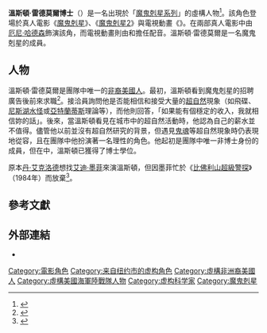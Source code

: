 {{noteTA
|G1=Movie
}}
{{Infobox character
| name = 溫斯頓·雷德莫爾<br>{{lang|en|Winston Zeddemore}}
| image = [[File:Winston_Zeddemore.jpg|250px]]
| caption = 由[[厄尼·哈德森|厄尼·哈德森]]飾演的溫斯頓·雷德莫爾
| first = 《[[魔鬼剋星|魔鬼剋星]]》（1984）
| last = 
| creator = [[丹·艾克洛德|丹·艾克洛德]]<br>[[哈洛·雷米斯|哈洛·雷米斯]]
| portrayer = [[厄尼·哈德森|厄尼·哈德森]]<ref name="IGN-PS3-Review">{{cite web |last=Miller |first=Greg |url=http://ps3.ign.com/articles/992/992635p1.html |title=IGN: Ghostbusters: The Video Game Review |publisher=IGN |date= |accessdate=2010-08-15 |archive-date=2012-08-02 |archive-url=https://www.webcitation.org/69bjVSNZl?url=http://ps3.ign.com/articles/992/992635p1.html |dead-url=no }}</ref>
| voice = 厄尼·哈德森<br><small>（《{{link-en|魔鬼剋星 (2009年遊戲)|Ghostbusters: The Video Game|魔鬼剋星}}》）</small><br>{{link-en|阿塞尼奧·霍爾|Arsenio Hall}}<br><small>（《{{link-en|魔鬼剋星 (電視動畫)|The Real Ghostbusters|魔鬼剋星}}》，1986-1988）</small><br>{{link-en|巴斯特·瓊斯|Buster Jones}}<br><small>（《{{link-en|魔鬼剋星 (電視動畫)|The Real Ghostbusters|魔鬼剋星}}》，1988-1991）</small><br><small>（《{{link-en|捉鬼特攻隊|Extreme Ghostbusters}}》，特別邀請）</small>
| lbl1 = 創作
| data1 = [[約翰·貝魯西|約翰·貝魯西]]
| nickname = 
| alias = 
| species = 人類
| gender = 男性
| occupation = [[埃及学|埃及学者]]<br>[[魔鬼剋星系列|魔鬼剋星]]
| title = 
| family = 愛德華·「大愛德」·雷德莫爾（{{lang|en|Edward "Big Ed" Zeddemore}}，父親）
| spouse = 
| children =
| religion = [[基督教|基督教]]
| relatives = 
| nationality = 美國
}}
'''溫斯頓·雷德莫爾博士'''（{{lang-en|Dr. Winston Zeddemore}}）是一名出現於「[[魔鬼剋星系列|魔鬼剋星系列]]」的虛構人物<ref name="autogenerated1">{{cite web |last=Hudson |first=Ernie |url=http://www.ew.com/article/2014/11/05/ghostbusters-ernie-hudson |title=The painful what-if that haunts 'Ghostbuster' Ernie Hudson |website=EW.com |date=2015-01-28 |accessdate=2016-03-05 |archive-date=2019-06-24 |archive-url=https://web.archive.org/web/20190624225810/https://ew.com/article/2014/11/05/ghostbusters-ernie-hudson/ |dead-url=no }}</ref>。該角色登場於真人電影《[[魔鬼剋星|魔鬼剋星]]》、《[[魔鬼剋星2|魔鬼剋星2]]》與電視動畫《{{link-en|魔鬼剋星 (電視動畫)|The Real Ghostbusters|魔鬼剋星}}》。在兩部真人電影中由[[厄尼·哈德森|厄尼·哈德森]]飾演該角，而電視動畫則由{{link-en|阿塞尼奧·霍爾|Arsenio Hall}}和{{link-en|巴斯特·瓊斯|Buster Jones}}擔任配音。溫斯頓·雷德莫爾是一名魔鬼剋星的成員。

== 人物 ==
溫斯頓·雷德莫爾是團隊中唯一的[[非裔美國人|非裔美國人]]。最初，溫斯頓看到魔鬼剋星的招聘廣告後前來求職<ref>{{cite web |url=http://www.theguardian.com/film/2014/oct/16/ernie-hudson-ghostbusters-winston |title=Ernie Hudson on being the squeezed Ghostbuster: ‘If I blame racism there’s nothing I can learn from it’ | Film |publisher=The Guardian |date=2014-03-13 |accessdate=2016-03-31 |archive-date=2021-01-21 |archive-url=https://web.archive.org/web/20210121130820/https://www.theguardian.com/film/2014/oct/16/ernie-hudson-ghostbusters-winston |dead-url=no }}</ref>。接洽員{{link-en|珍妮·莫爾尼茲|Janine Melnitz}}詢問他是否能相信和接受大量的[[超自然|超自然]]現象（如飛碟、[[尼斯湖水怪|尼斯湖水怪]]或[[亞特蘭蒂斯|亞特蘭蒂斯]]理論等），而他則回答，「如果能有個穩定的收入，我就相信妳的話」。後來，當溫斯頓看見在城市中的超自然活動時，他認為自己的薪水並不值得。儘管他以前並沒有超自然研究的背景，但遇見[[鬼魂|鬼魂]]等超自然現象時仍表現地從容，且在團隊中他扮演著一名理性的角色。他起初是團隊中唯一非博士身份的成員，但在{{link-en|魔鬼剋星 (2009年遊戲)|Ghostbusters: The Video Game|2009年遊戲}}中，溫斯頓已獲得了博士學位。

原本[[丹·艾克洛德|丹·艾克洛德]]想找[[艾迪·墨菲|艾迪·墨菲]]來演溫斯頓，但因墨菲忙於《[[比佛利山超級警探|比佛利山超級警探]]》（1984年）而放棄<ref>{{cite web |url=http://www.usatoday.com/story/life/movies/2014/08/29/ghostbusters-comedy-classic-cigarette/14829681/ |title='Ghostbusters': Five scary facts about the 1984 classic |publisher=Usatoday.com |date=2014-08-31 |accessdate=2016-03-31 |archive-date=2020-12-12 |archive-url=https://web.archive.org/web/20201212190743/https://www.usatoday.com/story/life/movies/2014/08/29/ghostbusters-comedy-classic-cigarette/14829681/ |dead-url=no }}</ref>。

== 參考文獻 ==
{{Reflist}}

== 外部連結 ==
*{{IMDb character|0000581}}

{{Ghostbusters}}
{{DEFAULTSORT:Winston Zeddemore}}
[[Category:電影角色|Category:電影角色]]
[[Category:来自纽约市的虚构角色|Category:来自纽约市的虚构角色]]
[[Category:虛構非洲裔美國人|Category:虛構非洲裔美國人]]
[[Category:虛構美國海軍陸戰隊人物|Category:虛構美國海軍陸戰隊人物]]
[[Category:虚构科学家|Category:虚构科学家]]
[[Category:魔鬼剋星|Category:魔鬼剋星]]